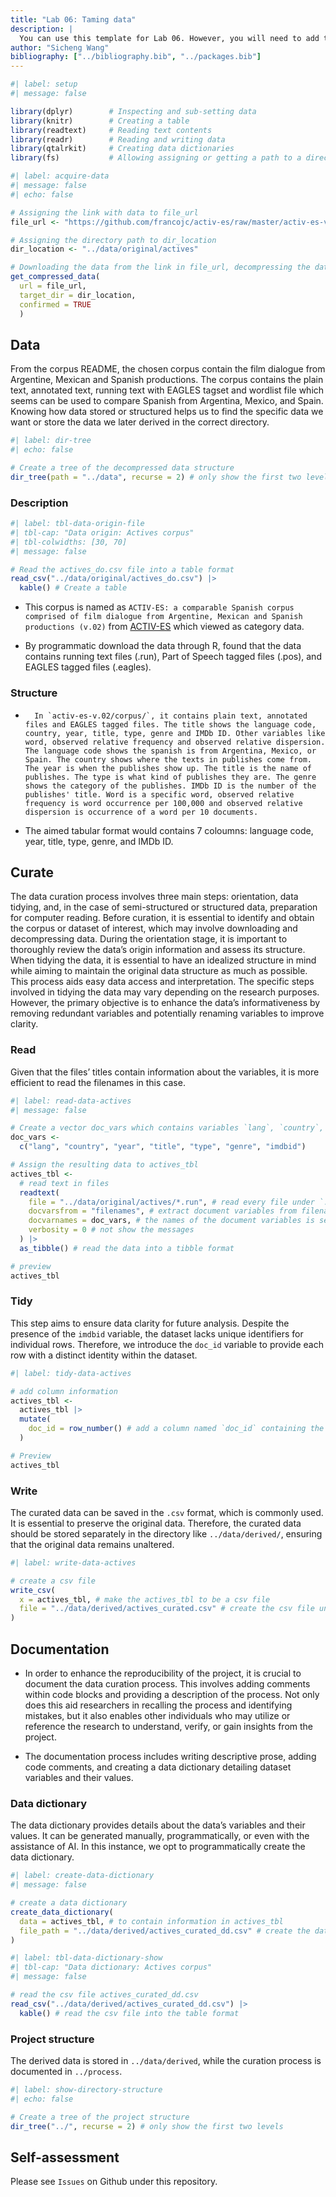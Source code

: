```yaml
---
title: "Lab 06: Taming data"
description: |
  You can use this template for Lab 06. However, you will need to add the prose descriptions, add code comments, edit the data dictionary, and complete the self-assessment.
author: "Sicheng Wang"
bibliography: ["../bibliography.bib", "../packages.bib"]
---
```


```r
#| label: setup
#| message: false

library(dplyr)        # Inspecting and sub-setting data
library(knitr)        # Creating a table
library(readtext)     # Reading text contents
library(readr)        # Reading and writing data
library(qtalrkit)     # Creating data dictionaries
library(fs)           # Allowing assigning or getting a path to a directory
```

```r
#| label: acquire-data
#| message: false
#| echo: false

# Assigning the link with data to file_url
file_url <- "https://github.com/francojc/activ-es/raw/master/activ-es-v.02/corpus/plain.zip"

# Assigning the directory path to dir_location
dir_location <- "../data/original/actives"

# Downloading the data from the link in file_url, decompressing the data to store it in the path mentioned in dir_location and the user need to confirm that they have permission to use the data
get_compressed_data(
  url = file_url,
  target_dir = dir_location,
  confirmed = TRUE
  )
```

## Data

<!--

- Overview of the data source and the purpose of this script

-->

From the corpus README, the chosen corpus contain the film dialogue from Argentine, Mexican and Spanish productions. The corpus contains the plain text, annotated text, running text with EAGLES tagset and wordlist file which seems can be used to compare Spanish from Argentina, Mexico, and Spain. Knowing how data stored or structured helps us to find the specific data we want or store the data we later derived in the correct directory.

```r
#| label: dir-tree
#| echo: false

# Create a tree of the decompressed data structure
dir_tree(path = "../data", recurse = 2) # only show the first two levels
```

### Description

<!--

- the name and/ or source of the data
- the nature of the data
- the acquisition strategy that was used
- the format of the data

-->

```r
#| label: tbl-data-origin-file
#| tbl-cap: "Data origin: Actives corpus"
#| tbl-colwidths: [30, 70]
#| message: false

# Read the actives_do.csv file into a table format
read_csv("../data/original/actives_do.csv") |>
  kable() # Create a table
```

*    This corpus is named as `ACTIV-ES: a comparable Spanish corpus comprised of film dialogue from Argentine, Mexican and Spanish productions (v.02)` from [ACTIV-ES](https://github.com/francojc/activ-es) which viewed as category data.

*    By programmatic download the data through R, found that the data contains running text files (.run), Part of Speech tagged files (.pos), and EAGLES tagged files (.eagles).

### Structure

<!--

- the relevant directories and data files
- the metadata and/ or variables to be organized
- the relationships between the data elements
- the idealized format for the curated dataset in a tabular format

-->

*       In `activ-es-v.02/corpus/`, it contains plain text, annotated files and EAGLES tagged files. The title shows the language code, country, year, title, type, genre and IMDb ID. Other variables like word, observed relative frequency and observed relative dispersion. The language code shows the spanish is from Argentina, Mexico, or Spain. The country shows where the texts in publishes come from. The year is when the publishes show up. The title is the name of publishes. The type is what kind of publishes they are. The genre shows the category of the publishes. IMDb ID is the number of the publishes' title. Word is a specific word, observed relative frequency is word occurrence per 100,000 and observed relative dispersion is occurrence of a word per 10 documents.
*    The aimed tabular format would contains 7 coloumns: language code, year, title, type, genre, and IMDb ID.

## Curate

<!-- Overview of the data curation process -->

The data curation process involves three main steps: orientation, data tidying, and, in the case of semi-structured or structured data, preparation for computer reading. Before curation, it is essential to identify and obtain the corpus or dataset of interest, which may involve downloading and decompressing data. During the orientation stage, it is important to thoroughly review the data's origin information and assess its structure. When tidying the data, it is essential to have an idealized structure in mind while aiming to maintain the original data structure as much as possible. This process aids easy data access and interpretation. The specific steps involved in tidying the data may vary depending on the research purposes. However, the primary objective is to enhance the data's informativeness by removing redundant variables and potentially renaming variables to improve clarity.

### Read

<!-- Description ... -->

Given that the files' titles contain information about the variables, it is more efficient to read the filenames in this case.

```r
#| label: read-data-actives
#| message: false

# Create a vector doc_vars which contains variables `lang`, `country`, `year`, `title`, `type`, `genre` and `imdbid`
doc_vars <-
  c("lang", "country", "year", "title", "type", "genre", "imdbid")

# Assign the resulting data to actives_tbl
actives_tbl <-
  # read text in files
  readtext(
    file = "../data/original/actives/*.run", # read every file under `../data/original/actives/` whom match the `.run` pattern
    docvarsfrom = "filenames", # extract document variables from filenames
    docvarnames = doc_vars, # the names of the document variables is set in doc_vars
    verbosity = 0 # not show the messages
  ) |>
  as_tibble() # read the data into a tibble format

# preview
actives_tbl
```

### Tidy

<!-- Description ... -->

This step aims to ensure data clarity for future analysis. Despite the presence of the `imdbid` variable, the dataset lacks unique identifiers for individual rows. Therefore, we introduce the `doc_id` variable to provide each row with a distinct identity within the dataset.

```r
#| label: tidy-data-actives

# add column information
actives_tbl <-
  actives_tbl |>
  mutate(
    doc_id = row_number() # add a column named `doc_id` containing the row numbers for each document
  )

# Preview
actives_tbl
```

### Write

<!-- Description ... -->

The curated data can be saved in the `.csv` format, which is commonly used. It is essential to preserve the original data. Therefore, the curated data should be stored separately in the directory like `../data/derived/`, ensuring that the original data remains unaltered.

```r
#| label: write-data-actives

# create a csv file
write_csv(
  x = actives_tbl, # make the actives_tbl to be a csv file
  file = "../data/derived/actives_curated.csv" # create the csv file under path
)
```

## Documentation

<!-- Overview of the purpose and structure of the documentation -->

*    In order to enhance the reproducibility of the project, it is crucial to document the data curation process. This involves adding comments within code blocks and providing a description of the process. Not only does this aid researchers in recalling the process and identifying mistakes, but it also enables other individuals who may utilize or reference the research to understand, verify, or gain insights from the project.

*    The documentation process includes writing descriptive prose, adding code comments, and creating a data dictionary detailing dataset variables and their values.

### Data dictionary

<!-- Description ... -->

The data dictionary provides details about the data's variables and their values. It can be generated manually, programmatically, or even with the assistance of AI. In this instance, we opt to programmatically create the data dictionary.

```r
#| label: create-data-dictionary
#| message: false

# create a data dictionary
create_data_dictionary(
  data = actives_tbl, # to contain information in actives_tbl
  file_path = "../data/derived/actives_curated_dd.csv" # create the data dictionary under this path
)
```

<!--

Note:

You will need to open and edit the `actives_curated_dd.csv` file to add the descriptions for each variable.

-->

```r
#| label: tbl-data-dictionary-show
#| tbl-cap: "Data dictionary: Actives corpus"
#| message: false

# read the csv file actives_curated_dd.csv
read_csv("../data/derived/actives_curated_dd.csv") |>
  kable() # read the csv file into the table format
```

### Project structure

<!-- Description ... -->

The derived data is stored in `../data/derived`, while the curation process is documented in `../process`.

```r
#| label: show-directory-structure
#| echo: false

# Create a tree of the project structure
dir_tree("../", recurse = 2) # only show the first two levels
```

## Self-assessment

<!-- Complete the self-assessment -->

Please see `Issues` on Github under this repository.

<!-- Review the .gitignore file to make sure that the data and datasets are not tracked by Git -->

<!-- Commit and push your repo -->
